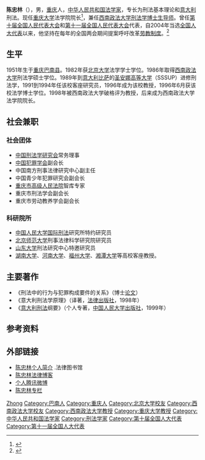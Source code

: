 '''陈忠林'''（{{bd|1951年||||catIdx=C陈}}），男，[[重庆|重庆]]人，[[中华人民共和国|中华人民共和国]][[法学家|法学家]]，专长为刑法基本理论和[[意大利|意大利]]刑法。现任[[重庆大学|重庆大学]]法学院院长<ref >{{cite web |url=http://news.qq.com/a/20100313/000682.htm |language= |title=重庆大学法学院长陈忠林：我所看到的李庄案 |publisher=南方报业网 |date=2010-03-13|accessdate= |archive-date=2013-10-29|archive-url=https://web.archive.org/web/20131029200526/http://news.qq.com/a/20100313/000682.htm |dead-url=no }}</ref>，兼任[[西南政法大学|西南政法大学]][[刑法学|刑法学]][[博士生导师|博士生导师]]。曾任[[第十届全国人民代表大会|第十届全国人民代表大会]]和[[第十一届全国人民代表大会|第十一届全国人民代表大会]]代表，自2004年当选[[全国人大代表|全国人大代表]]以来，他坚持在每年的全国两会期间提案呼吁改革[[劳教制度|劳教制度]]。<ref>{{cite web |url=http://news.2500sz.com/news/gn/2012-10/26_1726208.shtml |language= |title=重庆大学法学院院长：劳教制度本身不合法 |publisher=昆明信息港-都市时报 |date=2012-10-26 |accessdate= |deadurl=yes |archiveurl=https://web.archive.org/web/20131029183918/http://news.2500sz.com/news/gn/2012-10/26_1726208.shtml |archivedate=2013-10-29 }}</ref>

== 生平 ==
1951年生于[[重庆|重庆]][[巴南县|巴南县]]。1982年获[[北京大学|北京大学]]法学学士学位。1986年取得[[西南政法大学|西南政法大学]]刑法学硕士学位。1989年到[[意大利|意大利]][[比萨|比萨]]的[[圣安娜高等大学|圣安娜高等大学]]（SSSUP）进修刑法学，1991到1994年任该校客座研究员，1996年成为该校教授，1996年6月获该校法学博士学位。1998年被西南政法大学破格评为教授，后来成为西南政法大学法学院院长。

== 社会兼职 ==
=== 社会团体 ===
*[[中国刑法学研究会|中国刑法学研究会]]常务理事
*[[中国犯罪学会|中国犯罪学会]]副会长
*中国南方刑事法律研究中心副主任
*中国青少年犯罪研究会副会长
*[[重庆市高级人民法院|重庆市高级人民法院]]智库专家
*重庆市刑法学会副会长
*重庆市劳动教养学会副会长

=== 科研院所 ===
*[[中国人民大学|中国人民大学]][[国际刑法|国际刑法]]研究所特约研究员
*[[北京师范大学|北京师范大学]]刑事法律科学研究院研究员
*[[山东大学|山东大学]]刑法研究中心特邀研究员
*[[湖南大学|湖南大学]]、[[河南大学|河南大学]]、[[福州大学|福州大学]]、[[湘潭大学|湘潭大学]]等高校客座教授。

== 主要著作 ==
*《刑法中的行为与犯罪构成要件的关系》（博士[[论文|论文]]）
*《意大利刑法学原理》（译著，[[法律出版社|法律出版社]]，1998年）
*《[[意大利刑法|意大利刑法]]纲要》（个人专著，[[中国人民大学出版社|中国人民大学出版社]]，1999年）

== 参考资料 ==
{{reflist}}

== 外部链接 ==
* [http://www.law-lib.com/fxj/fxj.asp?id=486 陈忠林个人简介] {{Wayback|url=http://www.law-lib.com/fxj/fxj.asp?id=486 |date=20131029183728 }}.法律图书馆
* [https://web.archive.org/web/20131029190149/http://chenzhonglin.fyfz.cn/ 陈忠林法律博客]
* [http://t.qq.com/chenzhonglin/ 个人腾讯微博] {{Wayback|url=http://t.qq.com/chenzhonglin/ |date=20131029193321 }}
* [http://space.m4.cn/chenzhonglin 陈忠林专栏] {{Wayback|url=http://space.m4.cn/chenzhonglin |date=20131024034351 }}

{{Authority control}}
{{DEFAULTSORT:Chen陈}}
[[Category:陈姓|Zhong]]
[[Category:巴南人|Category:巴南人]]
[[Category:重庆人|Category:重庆人]]
[[Category:北京大学校友|Category:北京大学校友]]
[[Category:西南政法大学校友|Category:西南政法大学校友]]
[[Category:西南政法大学教授|Category:西南政法大学教授]]
[[Category:重庆大学教授|Category:重庆大学教授]]
[[Category:中华人民共和国法学家|Category:中华人民共和国法学家]]
[[Category:刑法学家|Category:刑法学家]]
[[Category:第十届全国人大代表|Category:第十届全国人大代表]]
[[Category:第十一届全国人大代表|Category:第十一届全国人大代表]]